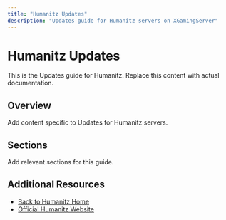 ```yaml
---
title: "Humanitz Updates"
description: "Updates guide for Humanitz servers on XGamingServer"
---
```


# Humanitz Updates

This is the Updates guide for Humanitz. Replace this content with actual documentation.

## Overview

Add content specific to Updates for Humanitz servers.

## Sections

Add relevant sections for this guide.

## Additional Resources

- [Back to Humanitz Home](./index)
- [Official Humanitz Website](https://example.com)

